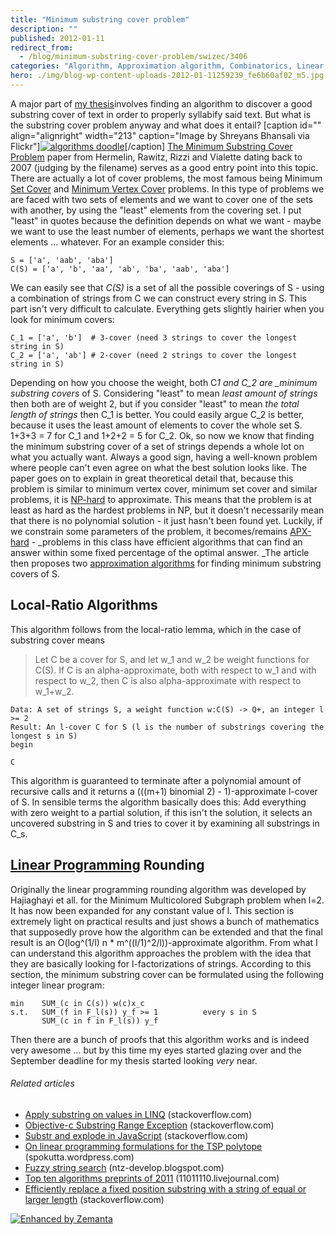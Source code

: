 ```yaml
---
title: "Minimum substring cover problem"
description: ""
published: 2012-01-11
redirect_from:
  - /blog/minimum-substring-cover-problem/swizec/3406
categories: "Algorithm, Approximation algorithm, Combinatorics, Linear programming, Math, NP-hard, Substring, Uncategorized"
hero: ./img/blog-wp-content-uploads-2012-01-11259239_fe6b60af02_m5.jpg
---
```


A major part of [my thesis](https://github.com/Swizec/Le-Thesis)involves finding an algorithm to discover a good substring cover of text in order to properly syllabify said text. But what is the substring cover problem anyway and what does it entail? \[caption id="" align="alignright" width="213" caption="Image by Shreyans Bhansali via Flickr"][![algorithms doodle](./img/blog-wp-content-uploads-2012-01-11259239_fe6b60af02_m5.jpg "algorithms doodle")](http://www.flickr.com/photos/94416001@N00/11259239)\[/caption] [The Minimum Substring Cover Problem](http://cs.haifa.ac.il/~dhermeli/Publications/WAOA2007.pdf) paper from Hermelin, Rawitz, Rizzi and Vialette dating back to 2007 (judging by the filename) serves as a good entry point into this topic. There are actually a lot of cover problems, the most famous being Minimum [Set Cover](http://en.wikipedia.org/wiki/Set_cover_problem "Set cover problem") and [Minimum Vertex Cover](http://en.wikipedia.org/wiki/Vertex_cover "Vertex cover") problems. In this type of problems we are faced with two sets of elements and we want to cover one of the sets with another, by using the "least" elements from the covering set. I put "least" in quotes because the definition depends on what we want - maybe we want to use the least number of elements, perhaps we want the shortest elements ... whatever. For an example consider this:

```undefined
S = ['a', 'aab', 'aba']
C(S) = ['a', 'b', 'aa', 'ab', 'ba', 'aab', 'aba']
```

We can easily see that _C(S)_ is a set of all the possible coverings of S - using a combination of strings from C we can construct every string in S. This part isn't very difficult to calculate. Everything gets slightly hairier when you look for minimum covers:

```undefined
C_1 = ['a', 'b']  # 3-cover (need 3 strings to cover the longest string in S)
C_2 = ['a', 'ab'] # 2-cover (need 2 strings to cover the longest string in S)
```

Depending on how you choose the weight, both C*1 and C_2 are \_minimum substring covers* of S. Considering "least" to mean _least amount of strings_ then both are of weight 2, but if you consider "least" to mean _the total length of strings_ then C_1 is better. You could easily argue C_2 is better, because it uses the least amount of elements to cover the whole set S. 1+3+3 = 7 for C_1 and 1+2+2 = 5 for C_2. Ok, so now we know that finding the minimum substring cover of a set of strings depends a whole lot on what you actually want. Always a good sign, having a well-known problem where people can't even agree on what the best solution looks like. The paper goes on to explain in great theoretical detail that, because this problem is similar to minimum vertex cover, minimum set cover and similar problems, it is [NP-hard](http://en.wikipedia.org/wiki/NP-hard "NP-hard") to approximate. This means that the problem is at least as hard as the hardest problems in NP, but it doesn't necessarily mean that there is no polynomial solution - it just hasn't been found yet. Luckily, if we constrain some parameters of the problem, it becomes/remains [APX-hard](http://en.wikipedia.org/wiki/APX "APX") - \_problems in this class have efficient algorithms that can find an answer within some fixed percentage of the optimal answer. \_The article then proposes two [approximation algorithms](http://en.wikipedia.org/wiki/Approximation_algorithm "Approximation algorithm") for finding minimum substring covers of S.

## Local-Ratio Algorithms

This algorithm follows from the local-ratio lemma, which in the case of substring cover means

> Let C be a cover for S, and let w_1 and w_2 be weight functions for C(S). If C is an alpha-approximate, both with respect to w_1 and with respect to w_2, then C is also alpha-approximate with respect to w_1+w_2.

```pseudocode
Data: A set of strings S, a weight function w:C(S) -> Q+, an integer l >= 2
Result: An l-cover C for S (l is the number of substrings covering the longest s in S)
begin

C
```

This algorithm is guaranteed to terminate after a polynomial amount of recursive calls and it returns a (((m+1) binomial 2) - 1)-approximate l-cover of S. In sensible terms the algorithm basically does this: Add everything with zero weight to a partial solution, if this isn't the solution, it selects an uncovered substring in S and tries to cover it by examining all substrings in C_s.

## [Linear Programming](http://en.wikipedia.org/wiki/Linear_programming "Linear programming") Rounding

Originally the linear programming rounding algorithm was developed by Hajiaghayi et all. for the Minimum Multicolored Subgraph problem when l=2. It has now been expanded for any constant value of l. This section is extremely light on practical results and just shows a bunch of mathematics that supposedly prove how the algorithm can be extended and that the final result is an O(log^(1/l) n \* m^((l/1)^2/l))-approximate algorithm. From what I can understand this algorithm approaches the problem with the idea that they are basically looking for l-factorizations of strings. According to this section, the minimum substring cover can be formulated using the following integer linear program:

```undefined
min    SUM_(c in C(s)) w(c)x_c
s.t.   SUM_(f in F_l(s)) y_f >= 1          every s in S
       SUM_(c in f in F_l(s)) y_f
```

Then there are a bunch of proofs that this algorithm works and is indeed very awesome ... but by this time my eyes started glazing over and the September deadline for my thesis started looking _very_ near.

###### Related articles

- [Apply substring on values in LINQ](http://stackoverflow.com/questions/7467186/apply-substring-on-values-in-linq) (stackoverflow.com)
- [Objective-c Substring Range Exception](http://stackoverflow.com/questions/8046107/objective-c-substring-range-exception) (stackoverflow.com)
- [Substr and explode in JavaScript](http://stackoverflow.com/questions/7904270/substr-and-explode-in-javascript) (stackoverflow.com)
- [On linear programming formulations for the TSP polytope](http://spokutta.wordpress.com/2012/01/05/1311/) (spokutta.wordpress.com)
- [Fuzzy string search](http://ntz-develop.blogspot.com/2011/03/fuzzy-string-search.html) (ntz-develop.blogspot.com)
- [Top ten algorithms preprints of 2011](http://11011110.livejournal.com/238766.html) (11011110.livejournal.com)
- [Efficiently replace a fixed position substring with a string of equal or larger length](http://stackoverflow.com/questions/8456010/efficiently-replace-a-fixed-position-substring-with-a-string-of-equal-or-larger) (stackoverflow.com)

[![Enhanced by Zemanta](http://img.zemanta.com/zemified_e.png?x-id=a0995159-d508-465f-9dd9-b53632d16b06)](http://www.zemanta.com/ "Enhanced by Zemanta")
